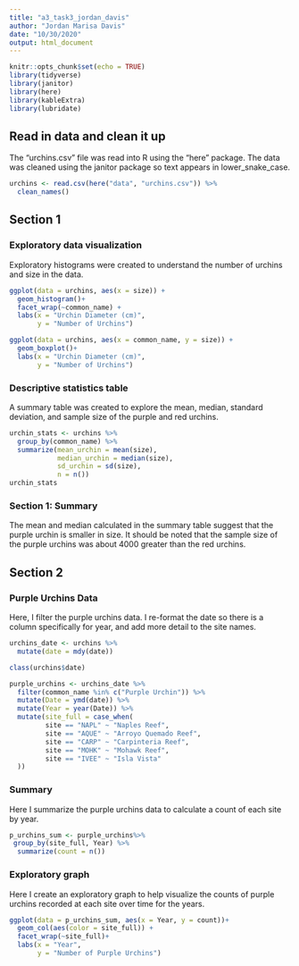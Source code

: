 ```yaml
---
title: "a3_task3_jordan_davis"
author: "Jordan Marisa Davis"
date: "10/30/2020"
output: html_document
---
```


```r
knitr::opts_chunk$set(echo = TRUE)
library(tidyverse)
library(janitor)
library(here)
library(kableExtra)
library(lubridate)
```

## Read in data and clean it up

The "urchins.csv" file was read into R using the "here" package. The data was cleaned using the janitor package so text appears in lower_snake_case.  

```r
urchins <- read.csv(here("data", "urchins.csv")) %>% 
  clean_names()
```

## Section 1

### Exploratory data visualization 

Exploratory histograms were created to understand the number of urchins and size in the data. 
```r
ggplot(data = urchins, aes(x = size)) +
  geom_histogram()+
  facet_wrap(~common_name) +
  labs(x = "Urchin Diameter (cm)",
       y = "Number of Urchins")

ggplot(data = urchins, aes(x = common_name, y = size)) +
  geom_boxplot()+
  labs(x = "Urchin Diameter (cm)",
       y = "Number of Urchins")
```

### Descriptive statistics table

A summary table was created to explore the mean, median, standard deviation, and sample size of the purple and red urchins. 

```r
urchin_stats <- urchins %>% 
  group_by(common_name) %>% 
  summarize(mean_urchin = mean(size),
            median_urchin = median(size),
            sd_urchin = sd(size),
            n = n())
urchin_stats
```

### Section 1: Summary 

The mean and median calculated in the summary table suggest that the purple urchin is smaller in size. It should be noted that the sample size of the purple urchins was about 4000 greater than the red urchins. 

## Section 2 

### Purple Urchins Data 

Here, I filter the purple urchins data. I re-format the date so there is a column specifically for year, and add more detail to the site names. 

```r
urchins_date <- urchins %>% 
  mutate(date = mdy(date))

class(urchins$date)

purple_urchins <- urchins_date %>% 
  filter(common_name %in% c("Purple Urchin")) %>% 
  mutate(Date = ymd(date)) %>% 
  mutate(Year = year(Date)) %>% 
  mutate(site_full = case_when(
         site == "NAPL" ~ "Naples Reef",
         site == "AQUE" ~ "Arroyo Quemado Reef",
         site == "CARP" ~ "Carpinteria Reef",
         site == "MOHK" ~ "Mohawk Reef",
         site == "IVEE" ~ "Isla Vista"
  ))
```

### Summary 

Here I summarize the purple urchins data to calculate a count of each site by year. 
```r
p_urchins_sum <- purple_urchins%>% 
 group_by(site_full, Year) %>% 
  summarize(count = n())
```

### Exploratory graph

Here I create an exploratory graph to help visualize the counts of purple urchins recorded at each site over time for the years. 

```r
ggplot(data = p_urchins_sum, aes(x = Year, y = count))+
  geom_col(aes(color = site_full)) +
  facet_wrap(~site_full)+
  labs(x = "Year",
       y = "Number of Purple Urchins")
```

